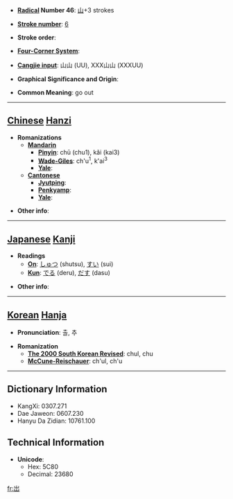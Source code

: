 * '''[[Wiktionary:Chinese radical index| Radical]] Number 46''': [[Wiktionary:Chinese radical index 山|山]]+3 strokes

* '''[[Wiktionary:Chinese total strokes index|Stroke number]]''': [[Wiktionary:Chinese total strokes index 6|6]]

* '''Stroke order''': 

* '''[[Wiktionary:Chinese four corner index|Four-Corner System]]''': 

* '''[[Wiktionary:Chinese Cangjie index|Cangjie input]]''': 山山 (UU), XXX山山 (XXXUU)

* '''Graphical Significance and Origin''': 

* '''Common Meaning''': go out

----

== [[Chinese]] [[Hanzi]] ==

* '''Romanizations'''
** '''[[Mandarin]]'''
*** '''[[Pinyin]]''': chū (chu1), kǎi (kai3)
*** '''[[Wade-Giles]]''': ch'u<sup>1</sup>, k'ai<sup>3</sup>
*** '''[[Yale]]''': 
** '''[[Cantonese]]'''
*** '''[[Jyutping]]''':
*** '''[[Penkyamp]]''': 
*** '''[[Yale]]''': 

* '''Other info''': 

----

== [[Japanese]] [[Kanji]] ==

* '''Readings'''
** '''[[On]]''': [[しゅつ]] (shutsu), [[すい]] (sui)
** '''[[Kun]]''': [[でる]] (deru), [[だす]] (dasu)

* '''Other info''':  

----

== [[Korean]] [[Hanja]] ==

* '''Pronunciation''': 출, 추

* '''Romanization'''
** '''[[The 2000 South Korean Revised Romanization|The 2000 South Korean Revised]]''': chul, chu
** '''[[McCune-Reischauer]]''': ch'ul, ch'u

----

== Dictionary Information ==

* KangXi: 0307.271
* Dae Jaweon: 0607.230
* Hanyu Da Zidian: 10761.100

== Technical Information ==

* '''Unicode''':
** Hex: 5C80
** Decimal: 23680

[[fr:岀]]